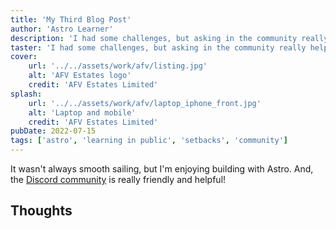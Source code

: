 ```yaml
---
title: 'My Third Blog Post'
author: 'Astro Learner'
description: 'I had some challenges, but asking in the community really helped!'
taster: 'I had some challenges, but asking in the community really helped!'
cover:
    url: '../../assets/work/afv/listing.jpg'
    alt: 'AFV Estates logo'
    credit: 'AFV Estates Limited'
splash:
    url: '../../assets/work/afv/laptop_iphone_front.jpg'
    alt: 'Laptop and mobile'
    credit: 'AFV Estates Limited'
pubDate: 2022-07-15
tags: ['astro', 'learning in public', 'setbacks', 'community']
---
```


It wasn't always smooth sailing, but I'm enjoying building with Astro. And, the [Discord community](https://astro.build/chat) is really friendly and helpful!

## Thoughts
